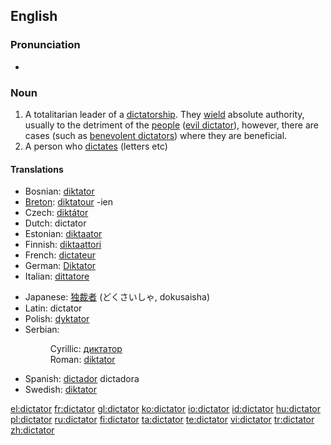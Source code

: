 ==English==
{{wikipedia}}

===Pronunciation===
*{{audio|en-us-dictator.ogg|Audio (US)}}

===Noun===
{{en-noun}}

# A totalitarian leader of a [[dictatorship]].  They [[wield]] absolute authority, usually to the detriment of the [[people]] ([[evil dictator]]), however, there are cases (such as [[benevolent dictator]]s) where they are beneficial.
# A person who [[dictate]]s (letters etc)

====Translations====
{{trans-top|totalitarian leader of a dictatorship}}
*Bosnian: [[diktator]] {{m}}
*[[Breton]]: [[diktatour]] {{m}} -ien {{p}}
*Czech: [[diktátor]] {{m}}
*Dutch: dictator {{m}}
*Estonian: [[diktaator]]
*Finnish: [[diktaattori]]
*French: [[dictateur]] {{m}}
*German: [[Diktator]] {{m}}
*Italian: [[dittatore]] {{m}}
{{trans-mid}}
*Japanese: [[独裁者]] (どくさいしゃ, dokusaisha)
*Latin: dictator {{m}}
*Polish: [[dyktator]] {{m}}
*Serbian:
*:Cyrillic: [[диктатор#Serbian|диктатор]] {{m}}
*:Roman: [[diktator#Serbian|diktator]] {{m}}
*Spanish: [[dictador]] {{m}} dictadora {{f}}
*Swedish: [[diktator]] {{c}}
{{trans-bottom}}

[[el:dictator]]
[[fr:dictator]]
[[gl:dictator]]
[[ko:dictator]]
[[io:dictator]]
[[id:dictator]]
[[hu:dictator]]
[[pl:dictator]]
[[ru:dictator]]
[[fi:dictator]]
[[ta:dictator]]
[[te:dictator]]
[[vi:dictator]]
[[tr:dictator]]
[[zh:dictator]]